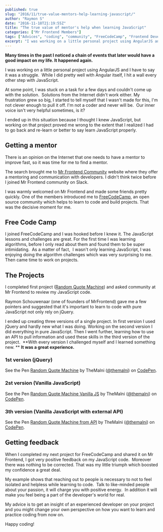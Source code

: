 ```yaml
---
published: true
slug: "2016/11/true-value-mentors-help-learning-javascript/"
author: "Raymon S"
date: "2016-11-18T21:19:55Z"
title: "The true value of mentor's help when learning JavaScript"
categories: ["Mr Frontend Members"]
tags: ["Advices", "coding", "community", "FreeCodeCamp", "Frontend Developers", "Help", "JavaScript", "learning", "mentor", "mentoring", "story"]
excerpt: "I was working on a little personal project using AngularJS and I have to say it was a struggle.  Wh..."
---
```


**Many times in the past I noticed a chain of events that later would have a good impact on my life. It happened again.**

I was working on a little personal project using AngularJS and I have to say it was a struggle.  While I did pretty well with Angular itself, I hit a wall every other step with JavaScript.

At some point, I was stuck on a task for a few days and couldn't come up with the solution.  Solutions from the Internet didn't work either. My frustration grew so big, I started to tell myself that I wasn't made for this, I'm not clever enough to pull it off. I'm not a coder and never will be.  Our inner voice isn't very helpful sometimes, is it?

I ended up in this situation because I thought I knew JavaScript, but working on that project proved me wrong to the extent that I realized I had to go back and re-learn or better to say learn
JavaScript properly.

## Getting a mentor

There is an opinion on the Internet that one needs to have a mentor to improve fast, so it was time for me to find a mentor.

The search brought me to [Mr Frontend Community](http://mrfrontend.org) website where they offer a mentoring and communication with developers. I didn't think twice before I joined Mr Frontend community on Slack.

I was warmly welcomed on Mr Frontend and made some friends pretty quickly. One of the members introduced me to [FreeCodeCamp](https://www.freecodecamp.com/), an open source community which helps to learn to code and build projects. That was the decisive moment for me.

## Free Code Camp

I joined FreeCodeCamp and I was hooked before I knew it. The JavaScript lessons and challenges are great. For the first time I was learning algorithms, before I only read about them and found them to be super intimidating.  As a matter of fact,  I wasn't only learning JavaScript, I was enjoying doing the algorithm challenges which was very surprising to me. Then came time to work on projects.

## The Projects

I completed first project ([Random Quote Machine](https://www.freecodecamp.com/challenges/build-a-random-quote-machine)) and asked community at Mr Frontend to review my JavaScript code.

Raymon Schouwenaar (one of founders of MrFrontend) gave me a few pointers and suggested that it's important to learn to code with pure JavaScript not only rely on jQuery.

I ended up creating three versions of a single project. In first version I used jQuery and hardly new what I was doing. Working on the second version I did everything in pure JavaScript. Then I went further, learning how to use an API to pull information and used these skills in the third version of the project.  **With every version I challenged myself and I learned something new. ** **It was a great experience.**

### **1st version (jQuery)**

See the Pen [Random Quote Machine](http://codepen.io/themalni/pen/gwZyJm/) by TheMalni ([@themalni](http://codepen.io/themalni)) on [CodePen](http://codepen.io).

<script async="" src="https://production-assets.codepen.io/assets/embed/ei.js"></script>

### **2st version (Vanilla JavaScript)**

See the Pen [Random Quote Machine Vanilla JS](http://codepen.io/themalni/pen/ZpjyXE/) by TheMalni ([@themalni](http://codepen.io/themalni)) on [CodePen](http://codepen.io).

### **3th version (Vanilla JavaScript with external API)**

See the Pen [Random Quote Machine from API](http://codepen.io/themalni/pen/rrAkJj/) by TheMalni ([@themalni](http://codepen.io/themalni)) on [CodePen](http://codepen.io).

## 

## Getting feedback

When I completed my next project for FreeCodeCamp and shared it on Mr Frontend, I got very positive feedback on my JavaScript code.  Moreover there was nothing to be corrected. That was my little triumph which boosted my confidence a great deal.

My example shows that reaching out to people is necessary to not to feel isolated and helpless while learning to code.  Talk to like-minded people about your passion, it will charge you with positive energy.  In addition it will make you feel being a part of the developer's world for real.

My advice is to get an insight of an experienced developer on your project and you might change your own perspective on how you want to learn and practice coding from now on.

Happy coding!